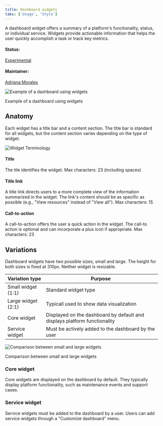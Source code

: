 ```yaml
---
title: Dashboard widgets
tabs: ['Usage', 'Style']
---
```


<PageDescription>

A dashboard widget offers a summary of a platform's functionality, status, or individual service. Widgets provide actionable information that helps the user quickly accomplish a task or track key metrics.

</PageDescription>

#### Status:

[Experimental](/experimental/overview)

#### Maintainer:

[Adriana Morales](https://www.github.com/adrianamorales)

![Example of a dashboard using widgets](images/sample_dashboard.png)

<Caption>Example of a dashboard using widgets</Caption>

## Anatomy

Each widget has a title bar and a content section. The title bar is standard for all widgets, but the content section varies depending on the type of widget.

![Widget Terminology](images/widget_terminology.png)

#### Title

The tile identifies the widget. Max characters: 23 (including spaces)

#### Title link

A title link directs users to a more complete view of the information summarized in the widget. The link's content should be as specific as possible (e.g., "View resources" instead of "View all"). Max characters: 15

#### Call-to-action

A call-to-action offers the user a quick action in the widget. The call-to action is optional and can incorporate a plus icon if appropriate. Max characters: 23

## Variations

Dashboard widgets have two possible sizes, small and large. The height for both sizes is fixed at 310px. Neither widget is resizable.

| Variation type     | Purpose                                                                   |
| ------------------ | ------------------------------------------------------------------------- |
| Small widget (1:1) | Standard widget type                                                      |
| Large widget (2:1) | Typicall used to show data visualization                                  |
| Core widget        | Displayed on the dashboard by default and displays platform functionality |
| Service widget     | Must be actively added to the dashboard by the user                       |

![Comparison between small and large widgets](images/widget_dimensions.png)

<Caption>Comparison between small and large widgets</Caption>

### Core widget

Core widgets are displayed on the dashboard by default. They typically display platform functionality, such as maintenance events and support cases.

### Service widget

Service widgets must be added to the dashboard by a user. Users can add service widgets through a "Customize dashboard" menu.
